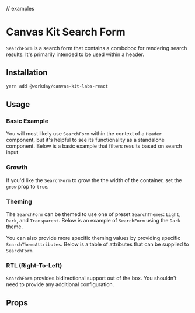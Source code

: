 // examples

<Meta title="Labs/Search Form" component={SearchForm} />

# Canvas Kit Search Form

`SearchForm` is a search form that contains a combobox for rendering search results. It's primarily
intended to be used within a header.

## Installation

```sh
yarn add @workday/canvas-kit-labs-react
```

## Usage

### Basic Example

You will most likely use `SearchForm` within the context of a `Header` component, but it's helpful
to see its functionality as a standalone component. Below is a basic example that filters results
based on search input.

<ExampleCodeBlock code={Basic} />

### Growth

If you'd like the `SearchForm` to grow the the width of the container, set the `grow` prop to
`true`.

<ExampleCodeBlock code={Growth} />

### Theming

The `SearchForm` can be themed to use one of preset `SearchThemes`: `Light`, `Dark`, and
`Transparent`. Below is an example of `SearchForm` using the `Dark` theme.

<ExampleCodeBlock code={Theming} />

You can also provide more specific theming values by providing specific `SearchThemeAttributes`.
Below is a table of attributes that can be supplied to `SearchForm`.

<ArgsTable of={ThemeAttributes} />

### RTL (Right-To-Left)

`SearchForm` provides bidirectional support out of the box. You shouldn't need to provide any
additional configuration.

<ExampleCodeBlock code={RTL} />

## Props

<ArgsTable of={SearchForm} />
